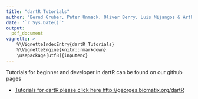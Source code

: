 ```yaml
---
title: "dartR Tutorials"
author: "Bernd Gruber, Peter Unmack, Oliver Berry, Luis Mijangos & Arthur Georges"
date: '`r Sys.Date()`'
output:
  pdf_document
vignette: >
    %\VignetteIndexEntry{dartR_Tutorials}
    %\VignetteEngine{knitr::rmarkdown}
    \usepackage[utf8]{inputenc}   
---
```


Tutorials for beginner and developer in dartR can be found on our github pages

* [Tutorials for dartR please click here http://georges.biomatix.org/dartR](http://georges.biomatix.org/dartR)